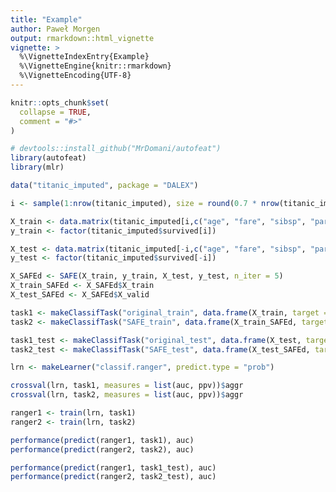 ```yaml
---
title: "Example"
author: Paweł Morgen
output: rmarkdown::html_vignette
vignette: >
  %\VignetteIndexEntry{Example}
  %\VignetteEngine{knitr::rmarkdown}
  %\VignetteEncoding{UTF-8}
---
```


```r
knitr::opts_chunk$set(
  collapse = TRUE,
  comment = "#>"
)
```

```r
# devtools::install_github("MrDomani/autofeat")
library(autofeat)
library(mlr)

data("titanic_imputed", package = "DALEX")

i <- sample(1:nrow(titanic_imputed), size = round(0.7 * nrow(titanic_imputed)))

X_train <- data.matrix(titanic_imputed[i,c("age", "fare", "sibsp", "parch")])
y_train <- factor(titanic_imputed$survived[i])

X_test <- data.matrix(titanic_imputed[-i,c("age", "fare", "sibsp", "parch")])
y_test <- factor(titanic_imputed$survived[-i])

X_SAFEd <- SAFE(X_train, y_train, X_test, y_test, n_iter = 5)
X_train_SAFEd <- X_SAFEd$X_train
X_test_SAFEd <- X_SAFEd$X_valid

task1 <- makeClassifTask("original_train", data.frame(X_train, target = y_train), "target")
task2 <- makeClassifTask("SAFE_train", data.frame(X_train_SAFEd, target = y_train), "target")

task1_test <- makeClassifTask("original_test", data.frame(X_test, target = y_test), "target")
task2_test <- makeClassifTask("SAFE_test", data.frame(X_test_SAFEd, target = y_test), "target")

lrn <- makeLearner("classif.ranger", predict.type = "prob")

crossval(lrn, task1, measures = list(auc, ppv))$aggr
crossval(lrn, task2, measures = list(auc, ppv))$aggr

ranger1 <- train(lrn, task1)
ranger2 <- train(lrn, task2)

performance(predict(ranger1, task1), auc)
performance(predict(ranger2, task2), auc)

performance(predict(ranger1, task1_test), auc)
performance(predict(ranger2, task2_test), auc)
```

